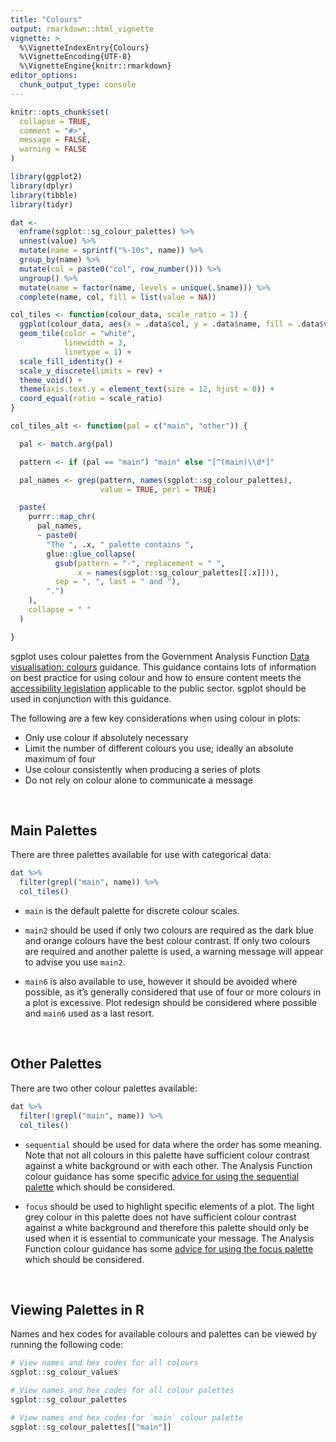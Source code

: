 ```yaml
---
title: "Colours"
output: rmarkdown::html_vignette
vignette: >
  %\VignetteIndexEntry{Colours}
  %\VignetteEncoding{UTF-8}
  %\VignetteEngine{knitr::rmarkdown}
editor_options: 
  chunk_output_type: console
---
```


```r
knitr::opts_chunk$set(
  collapse = TRUE,
  comment = "#>",
  message = FALSE,
  warning = FALSE
)
```

```r

library(ggplot2)
library(dplyr)
library(tibble)
library(tidyr)

dat <-
  enframe(sgplot::sg_colour_palettes) %>%
  unnest(value) %>%
  mutate(name = sprintf("%-10s", name)) %>%
  group_by(name) %>%
  mutate(col = paste0("col", row_number())) %>%
  ungroup() %>%
  mutate(name = factor(name, levels = unique(.$name))) %>%
  complete(name, col, fill = list(value = NA))

col_tiles <- function(colour_data, scale_ratio = 1) {
  ggplot(colour_data, aes(x = .data$col, y = .data$name, fill = .data$value)) +
  geom_tile(color = "white",
            linewidth = 3,
            linetype = 1) +
  scale_fill_identity() +
  scale_y_discrete(limits = rev) +
  theme_void() +
  theme(axis.text.y = element_text(size = 12, hjust = 0)) +
  coord_equal(ratio = scale_ratio)
}

col_tiles_alt <- function(pal = c("main", "other")) {

  pal <- match.arg(pal)

  pattern <- if (pal == "main") "main" else "[^(main)\\d*]"

  pal_names <- grep(pattern, names(sgplot::sg_colour_palettes),
                    value = TRUE, perl = TRUE)

  paste(
    purrr::map_chr(
      pal_names,
      ~ paste0(
        "The ", .x, " palette contains ",
        glue::glue_collapse(
          gsub(pattern = "-", replacement = " ",
               x = names(sgplot::sg_colour_palettes[[.x]])),
          sep = ", ", last = " and "),
        ".")
    ),
    collapse = " "
  )

}

```

sgplot uses colour palettes from the Government Analysis Function [Data visualisation: colours](https://analysisfunction.civilservice.gov.uk/policy-store/data-visualisation-colours-in-charts/) guidance. This guidance contains lots of information on best practice for using colour and how to ensure content meets the [accessibility legislation](https://www.w3.org/TR/WCAG21/) applicable to the public sector. sgplot should be used in conjunction with this guidance. 

The following are a few key considerations when using colour in plots:

* Only use colour if absolutely necessary
* Limit the number of different colours you use; ideally an absolute maximum of four
* Use colour consistently when producing a series of plots
* Do not rely on colour alone to communicate a message

<br>

## Main Palettes

There are three palettes available for use with categorical data:

```r

dat %>%
  filter(grepl("main", name)) %>%
  col_tiles()

```

* `main` is the default palette for discrete colour scales.

* `main2` should be used if only two colours are required as the dark blue and orange colours have the best colour contrast. If only two colours are required and another palette is used, a warning message will appear to advise you use `main2`.

* `main6` is also available to use, however it should be avoided where possible, as it's generally considered that use of four or more colours in a plot is excessive. Plot redesign should be considered where possible and `main6` used as a last resort.

<br>

## Other Palettes

There are two other colour palettes available: 

```r

dat %>%
  filter(!grepl("main", name)) %>%
  col_tiles()

```

* `sequential` should be used for data where the order has some meaning. Note that not all colours in this palette have sufficient colour contrast against a white background or with each other. The Analysis Function colour guidance has some specific  [advice for using the sequential palette](https://analysisfunction.civilservice.gov.uk/policy-store/data-visualisation-colours-in-charts/#section-6) which should be considered.

* `focus` should be used to highlight specific elements of a plot. The light grey colour in this palette does not have sufficient colour contrast against a white background and therefore this palette should only be used when it is essential to communicate your message. The Analysis Function colour guidance has some [advice for using the focus palette](https://analysisfunction.civilservice.gov.uk/policy-store/data-visualisation-colours-in-charts/#section-7) which should be considered.

<br>

## Viewing Palettes in R

Names and hex codes for available colours and palettes can be viewed by running the following code:

```r
# View names and hex codes for all colours
sgplot::sg_colour_values

# View names and hex codes for all colour palettes
sgplot::sg_colour_palettes

# View names and hex codes for `main` colour palette
sgplot::sg_colour_palettes[["main"]]
```
